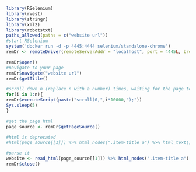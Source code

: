 ```r
library(RSelenium)
library(rvest)
library(stringr)
library(xml2)
library(robotstxt)
paths_allowed(paths = c("website url"))
#start RSelenium
system('docker run -d -p 4445:4444 selenium/standalone-chrome')
remDr <- remoteDriver(remoteServerAddr = "localhost", port = 4445L, browserName = "chrome")

remDr$open()
#navigate to your page
remDr$navigate("website url")
remDr$getTitle()

#scroll down n (replace n with a number) times, waiting for the page to load at each time
for(i in 1:n){      
remDr$executeScript(paste("scroll(0,",i*10000,");"))
Sys.sleep(5)    
}

#get the page html
page_source <- remDr$getPageSource()

#html is deprecated
#html(page_source[[1]]) %>% html_nodes(".item-title a") %>% html_text()

#parse it
website <- read_html(page_source[[1]]) %>% html_nodes(".item-title a") %>% html_text()
remDr$close()
```